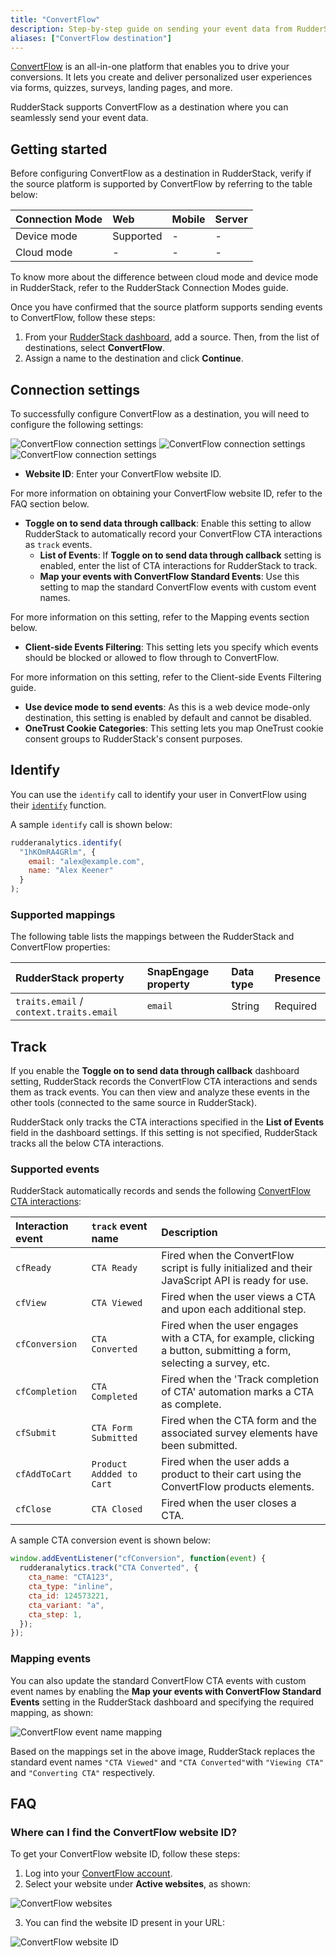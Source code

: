 ```yaml
---
title: "ConvertFlow"
description: Step-by-step guide on sending your event data from RudderStack to ConvertFlow.
aliases: ["ConvertFlow destination"]
---
```


[ConvertFlow](https://www.convertflow.com/) is an all-in-one platform that enables you to drive your conversions. It lets you create and deliver personalized user experiences via forms, quizzes, surveys, landing pages, and more. 

RudderStack supports ConvertFlow as a destination where you can seamlessly send your event data.

## Getting started

Before configuring ConvertFlow as a destination in RudderStack, verify if the source platform is supported by ConvertFlow by referring to the table below:

| Connection Mode | Web | Mobile | Server |
| :--- | :--- | :--- | :--- |
| Device mode | Supported | - | - |
| Cloud mode | -  | - | - |

<div class="infoBlock">
To know more about the difference between cloud mode and device mode in RudderStack, refer to the <Link to="/destinations/rudderstack-connection-modes/">RudderStack Connection Modes</Link> guide.
</div>

Once you have confirmed that the source platform supports sending events to ConvertFlow, follow these steps:

1. From your [RudderStack dashboard](https://app.rudderstack.com/), add a source. Then, from the list of destinations, select **ConvertFlow**.
2. Assign a name to the destination and click **Continue**.

## Connection settings

To successfully configure ConvertFlow as a destination, you will need to configure the following settings:

<img src="../../assets/event-stream-destinations/convertflow-connection-settings-1.png" alt="ConvertFlow connection settings" />
<img src="../../assets/event-stream-destinations/convertflow-connection-settings-2.png" alt="ConvertFlow connection settings" />
<img src="../../assets/event-stream-destinations/convertflow-connection-settings-3.png" alt="ConvertFlow connection settings" />

- **Website ID**: Enter your ConvertFlow website ID.

<div class="infoBlock">
For more information on obtaining your ConvertFlow website ID, refer to the <Link to="#faq">FAQ</Link> section below.
</div>

- **Toggle on to send data through callback**: Enable this setting to allow RudderStack to automatically record your ConvertFlow CTA interactions as `track` events.
  - **List of Events**: If **Toggle on to send data through callback** setting is enabled, enter the list of CTA interactions for RudderStack to track.
  - **Map your events with ConvertFlow Standard Events**: Use this setting to map the standard ConvertFlow events with custom event names.

<div class="infoBlock">
For more information on this setting, refer to the <Link to="#mapping-events">Mapping events</Link> section below.
</div>

- **Client-side Events Filtering**: This setting lets you specify which events should be blocked or allowed to flow through to ConvertFlow.

<div class="infoBlock">
For more information on this setting, refer to the <Link to="/sources/sdks/event-filtering/">Client-side Events Filtering</Link> guide.
</div>

- **Use device mode to send events**: As this is a <Link to="https://www.rudderstack.com/docs/destinations/rudderstack-connection-modes/#device-mode">web device mode</Link>-only destination, this setting is enabled by default and cannot be disabled.
- **OneTrust Cookie Categories**: This setting lets you map <Link to="/sources/sdks/rudderstack-javascript-sdk/consent-managers/onetrust/">OneTrust</Link> cookie consent groups to RudderStack's consent purposes.

## Identify

You can use the <Link to="/event-spec/standard-events/identify/">`identify`</Link> call to identify your user in ConvertFlow using their <a href="https://help.convertflow.com/article/112-convertflow-javascript-api-examples#convertflow-identify">`identify`</a> function.

A sample `identify` call is shown below:

```javascript
rudderanalytics.identify(
  "1hKOmRA4GRlm", {
    email: "alex@example.com",
    name: "Alex Keener"
  }
);
```

### Supported mappings

The following table lists the mappings between the RudderStack and ConvertFlow properties:

| RudderStack property | SnapEngage property | Data type | Presence
|:---------------------|:-------------|:--------------|:--------------|
| `traits.email` / `context.traits.email` | `email` | String | Required |

## Track

If you enable the **Toggle on to send data through callback** dashboard setting, RudderStack records the ConvertFlow CTA interactions and sends them as <Link to="/event-spec/standard-events/track/">track</Link> events. You can then view and analyze these events in the other tools (connected to the same source in RudderStack).

<div class="infoBlock">
RudderStack only tracks the CTA interactions specified in the <strong>List of Events</strong> field in the dashboard settings. If this setting is not specified, RudderStack tracks all the below CTA interactions.
</div>

### Supported events

RudderStack automatically records and sends the following <a href="https://help.convertflow.com/article/112-convertflow-javascript-api-examples">ConvertFlow CTA interactions</a>:

| Interaction event | `track` event name | Description |
| :---| :---|  :--- |
| `cfReady`| `CTA Ready` | Fired when the ConvertFlow script is fully initialized and their JavaScript API is ready for use. |
| `cfView`|  `CTA Viewed` | Fired when the user views a CTA and upon each additional step.
| `cfConversion`|  `CTA Converted` | Fired when the user engages with a CTA, for example, clicking a button, submitting a form, selecting a survey, etc.
| `cfCompletion`|  `CTA Completed` | Fired when the 'Track completion of CTA' automation marks a CTA as complete.
| `cfSubmit`|  `CTA Form Submitted` | Fired when the CTA form and the associated survey elements have been submitted.
| `cfAddToCart`| `Product Addded to Cart` | Fired when the user adds a product to their cart using the ConvertFlow products elements.
| `cfClose`| `CTA Closed` | Fired when the user closes a CTA.

A sample CTA conversion event is shown below:

```javascript
window.addEventListener("cfConversion", function(event) {
  rudderanalytics.track("CTA Converted", {
    cta_name: "CTA123",
    cta_type: "inline",
    cta_id: 124573221,
    cta_variant: "a",
    cta_step: 1,
  });
});
```

### Mapping events

You can also update the standard ConvertFlow CTA events with custom event names by enabling the <strong>Map your events with ConvertFlow Standard Events</strong> setting in the RudderStack dashboard and specifying the required mapping, as shown:

<img src="../../assets/event-stream-destinations/convertflow-event-mapping.png" alt="ConvertFlow event name mapping" />

Based on the mappings set in the above image, RudderStack replaces the standard event names `"CTA Viewed"` and `"CTA Converted"`with `"Viewing CTA"` and `"Converting CTA"` respectively.

## FAQ

### Where can I find the ConvertFlow website ID?

To get your ConvertFlow website ID, follow these steps:

1. Log into your <a href="https://app.convertflow.com/login">ConvertFlow account</a>.
2. Select your website under **Active websites**, as shown:

<img src="../../assets/event-stream-destinations/convertflow-websites.png" alt="ConvertFlow websites" />

3. You can find the website ID present in your URL:

<img src="../../assets/event-stream-destinations/convertflow-website-id.png" alt="ConvertFlow website ID" />